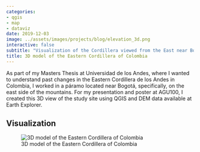 ```yaml
---
categories:
- qgis
- map
- dataviz
date: 2019-12-03
image: ../assets/images/projects/blog/elevation_3d.png
interactive: false
subtitle: "Visualization of the Cordillera viewed from the East near Bogot\xE1"
title: 3D model of the Eastern Cordillera of Colombia
---
```


As part of my Masters Thesis at Universidad de los Andes, where I wanted to understand past changes in the Eastern Cordillera de los Andes in Colombia, I worked in a páramo located near Bogotá, specifically, on the east side of the mountains. For my presentation and poster at AGU100, I created this 3D view of the study site using QGIS and DEM data available at Earth Explorer.


## Visualization

![3D model of the Eastern Cordillera of Colombia](../assets/images/projects/blog/elevation_3d.png)
